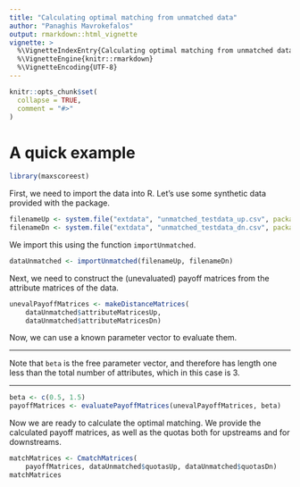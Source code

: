 ```yaml
---
title: "Calculating optimal matching from unmatched data"
author: "Panaghis Mavrokefalos"
output: rmarkdown::html_vignette
vignette: >
  %\VignetteIndexEntry{Calculating optimal matching from unmatched data}
  %\VignetteEngine{knitr::rmarkdown}
  %\VignetteEncoding{UTF-8}
---
```


```r
knitr::opts_chunk$set(
  collapse = TRUE,
  comment = "#>"
)
```

# A quick example

```r
library(maxscoreest)
```

First, we need to import the data into R. Let's use some synthetic data provided
with the package.

```r
filenameUp <- system.file("extdata", "unmatched_testdata_up.csv", package = "maxscoreest")
filenameDn <- system.file("extdata", "unmatched_testdata_dn.csv", package = "maxscoreest")
```

We import this using the function `importUnmatched`.

```r
dataUnmatched <- importUnmatched(filenameUp, filenameDn)
```

Next, we need to construct the (unevaluated) payoff matrices from the
attribute matrices of the data.

```r
unevalPayoffMatrices <- makeDistanceMatrices(
    dataUnmatched$attributeMatricesUp,
    dataUnmatched$attributeMatricesDn)
```

Now, we can use a known parameter vector to evaluate them.

---

Note that `beta` is the free parameter vector, and therefore has length one less
than the total number of attributes, which in this case is $3$.

---

```r
beta <- c(0.5, 1.5)
payoffMatrices <- evaluatePayoffMatrices(unevalPayoffMatrices, beta)
```

Now we are ready to calculate the optimal matching. We provide the calculated
payoff matrices, as well as the quotas both for upstreams and for downstreams.

```r
matchMatrices <- CmatchMatrices(
    payoffMatrices, dataUnmatched$quotasUp, dataUnmatched$quotasDn)
matchMatrices
```
